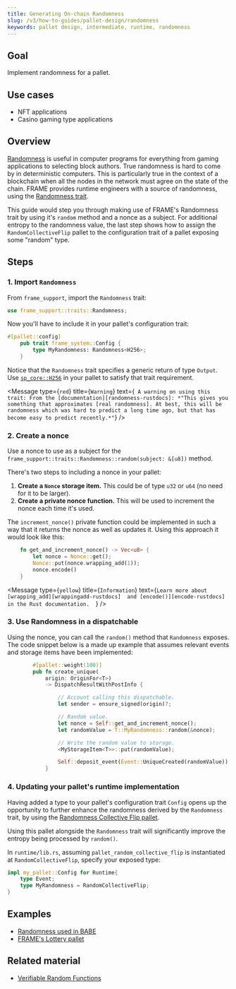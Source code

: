 ```yaml
---
title: Generating On-chain Randomness
slug: /v3/how-to-guides/pallet-design/randomness
keywords: pallet design, intermediate, runtime, randomness
---
```


## Goal

Implement randomness for a pallet.

## Use cases
- NFT applications
- Casino gaming type applications

## Overview

[Randomness][randomness-kb] is useful in computer programs for everything from gaming applications to selecting block 
authors. True randomness is hard to come by in deterministic computers. This is particularly true in the context 
of a blockchain when all the nodes in the network must agree on the state of the chain. FRAME provides runtime engineers
with a source of randomness, using the [Randomness trait][randomness-rustdocs].

This guide would step you through making use of FRAME's Randomness trait by using it's `random` method and a nonce as a subject. 
For additional entropy to the randomness value, the last step shows how to assign the `RandomCollectiveFlip` pallet
to the configuration trait of a pallet exposing some "random" type.


## Steps

### 1. Import `Randomness`

From `frame_support`, import the `Randomness` trait:

```rust
use frame_support::traits::Randomness;
```

Now you'll have to include it in your pallet's configuration trait:

```rust
#[pallet::config]
	pub trait frame_system::Config {
        type MyRandomness: Randomness<H256>; 
    }

```

Notice that the `Randomness` trait specifies a generic return of type `Output`. Use [`sp_core::H256`][h256-rustdocs] in your pallet
to satisfy that trait requirement. 

<Message
  type={`red`}
  title={`Warning`}
  text={` A warning on using this trait:
From the [documentation][randomness-rustdocs]: *"This gives you something that approximates [real randomness]. At best, this will be 
randomness which was hard to predict a long time ago, but that has become easy to predict recently.*"`}
/>


### 2. Create a nonce 

Use a nonce to use as a subject for the `frame_support::traits::Randomness::random(subject: &[u8])` method.

There's two steps to including a nonce in your pallet:  
1. **Create a `Nonce` storage item.** This could be of type `u32` or `u64` (no need for it to be larger).
2. **Create a private nonce function.** This will be used to increment the nonce each time it's used.

The `increment_nonce()` private function could be implemented in such a way that it returns the nonce as well as 
updates it. Using this approach it would look like this:

```rust
    fn get_and_increment_nonce() -> Vec<u8> {
        let nonce = Nonce::get();
        Nonce::put(nonce.wrapping_add(1));
        nonce.encode()
    }
```

<Message
  type={`yellow`}
  title={`Information`}
  text={`Learn more about [wrapping_add][wrappingadd-rustdocs] 
  and [encode()][encode-rustdocs] in the Rust documentation. 
  `}
/>

### 3. Use Randomness in a dispatchable

Using the nonce, you can call the `random()` method that `Randomness` exposes. The code snippet below is a made up example
that assumes relevant events and storage items have been implemented:

```rust
        #[pallet::weight(100)]
        pub fn create_unique(
			origin: OriginFor<T>) 
			-> DispatchResultWithPostInfo {

                // Account calling this dispatchable.
                let sender = ensure_signed(origin)?;

                // Random value.
				let nonce = Self::get_and_increment_nonce();
                let randomValue = T::MyRandomness::random(&nonce);

                // Write the random value to storage.
                <MyStorageItem<T>>::put(randomValue);

                Self::deposit_event(Event::UniqueCreated(randomValue));
            }
```
### 4. Updating your pallet's runtime implementation

Having added a type to your pallet's configuration trait `Config` opens up the opportunity to further enhance the
randomness derived by the `Randomness` trait, by using the [Randomness Collective Flip pallet][rcf-pallet-rustdocs].

Using this pallet alongside the `Randomness` trait will significantly improve the entropy being processed by `random()`.

In `runtime/lib.rs`, assuming `pallet_random_collective_flip` is instantiated at `RandomCollectiveFlip`, specify your exposed 
type:

```rust
impl my_pallet::Config for Runtime{
    type Event;
    type MyRandomness = RandomCollectiveFlip;
}

```

## Examples

- [Randomness used in BABE](https://github.com/paritytech/substrate/blob/master/frame/babe/src/randomness.rs)
- [FRAME's Lottery pallet](https://github.com/paritytech/substrate/blob/master/frame/lottery/src/lib.rs#L471)

## Related material

- [Verifiable Random Functions](https://en.wikipedia.org/wiki/Verifiable_random_function)

[randomness-kb]: https://substrate.dev/docs/en/knowledgebase/runtime/randomness
[randomness-rustdocs]: https://substrate.dev/rustdocs/v3.0.0/frame_support/traits/trait.Randomness.html
[h256-rustdocs]: https://substrate.dev/rustdocs/v3.0.0/sp_core/struct.H256.html
[encode-rustdocs]: https://substrate.dev/rustdocs/v3.0.0/frame_support/dispatch/trait.Encode.html#method.encode
[wrappingadd-rustdocs]: https://substrate.dev/rustdocs/v3.0.0/funty/trait.IsInteger.html#tymethod.wrapping_add
[rcf-pallet-rustdocs]: https://substrate.dev/rustdocs/v3.0.0/pallet_randomness_collective_flip/index.html